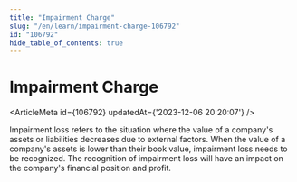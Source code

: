 ```yaml
---
title: "Impairment Charge"
slug: "/en/learn/impairment-charge-106792"
id: "106792"
hide_table_of_contents: true
---
```



# Impairment Charge

<ArticleMeta id={106792} updatedAt={'2023-12-06 20:20:07'} />
<div className='border-solid border-b border-t-0 my-4 border-[var(--ifm-color-gray-300)]' />

Impairment loss refers to the situation where the value of a company's assets or liabilities decreases due to external factors. When the value of a company's assets is lower than their book value, impairment loss needs to be recognized. The recognition of impairment loss will have an impact on the company's financial position and profit.
